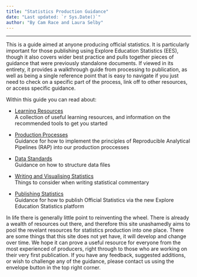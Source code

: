 ```yaml
---
title: "Statistics Production Guidance"
date: "Last updated: `r Sys.Date()`"
author: "By Cam Race and Laura Selby"
---
```


---


This is a guide aimed at anyone producing official statistics. It is particularly important for those publishing using Explore Education Statistics (EES), though it also covers wider best practice and pulls together pieces of guidance that were previously standalone documents. If viewed in its entirety, it provides a walkthrough guide from processing to publication, as well as being a single reference point that is easy to navigate if you just need to check on a specific part of the process, link off to other resources, or access specific guidance.

Within this guide you can read about: 

* [Learning Resources](https://rsconnect/rsc/stats-production-guidance/l+d.html)  
A collection of useful learning resources, and information on the recommended tools to get you started

* [Production Processes](https://rsconnect/rsc/stats-production-guidance/rap.html)  
Guidance for how to implement the principles of Reproducible Analytical Pipelines (RAP) into our production proccesses

* [Data Standards](https://rsconnect/rsc/stats-production-guidance/ud.html)  
Guidance on how to structure data files

* [Writing and Visualising Statistics](https://rsconnect/rsc/stats-production-guidance/cd.html)  
Things to consider when writing statistical commentary

* [Publishing Statistics](https://rsconnect/rsc/stats-production-guidance/ees.html)  
Guidance for how to publish Official Statistics via the new Explore Education Statistics platform


In life there is generally little point to reinventing the wheel. There is already a wealth of resources out there, and therefore this site unashamedly aims to pool the revelant resources for statistics production into one place. There are some things that this site does not yet have, it will develop and change over time. We hope it can prove a useful resource for everyone from the most experienced of producers, right through to those who are working on their very first publication. If you have any feedback, suggested additions, or wish to challenge any of the guidance, please contact us using the envelope button in the top right corner.
